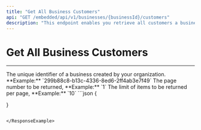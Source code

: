 ```yaml
---
title: "Get All Business Customers"
api: "GET /embedded/api/v1/businesses/{businessId}/customers"
description: "This endpoint enables you retrieve all customers a business has created"
---
```


# Get All Business Customers

---

<ParamField path="businessId" type="string" required>
	The unique identifier of a business created by your organization. **Example:**
	`299b88c8-b13c-4336-8ed6-2ff4ab3e7f49`
</ParamField>

<ParamField query="page" type="number" default="1">
	The page number to be returned, **Example:** `1`
</ParamField>

<ParamField query="limit" type="number" default="10">
	The limit of items to be returned per page, **Example:** `10`
</ParamField>

<ResponseExample>
```json
{
 
}
```

</ResponseExample>
